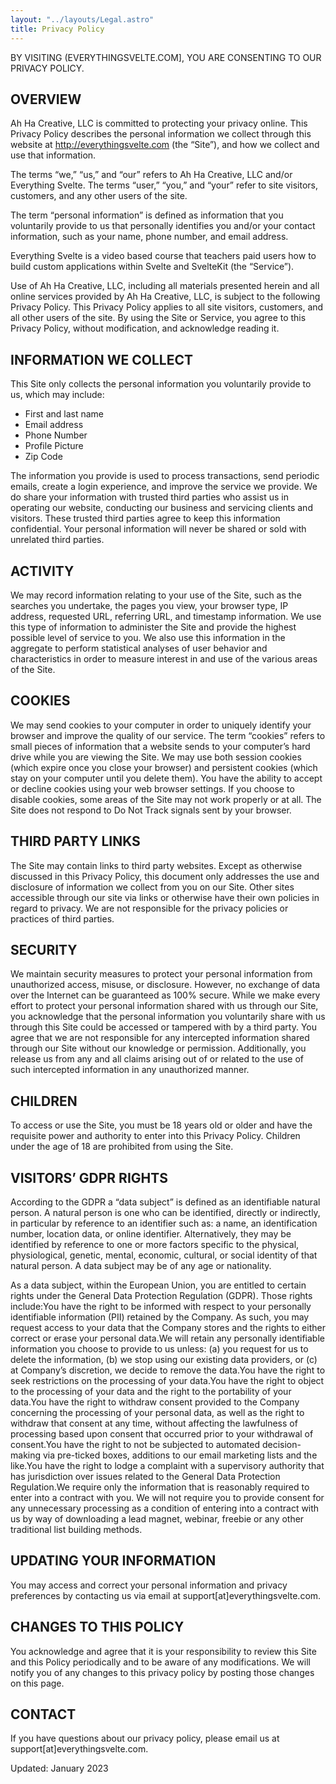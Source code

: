 ```yaml
---
layout: "../layouts/Legal.astro"
title: Privacy Policy
---
```



BY VISITING (EVERYTHINGSVELTE.COM], YOU ARE CONSENTING TO OUR PRIVACY POLICY.

## OVERVIEW

Ah Ha Creative, LLC is committed to protecting your privacy online. This Privacy Policy describes the personal information we collect through this website at http://everythingsvelte.com (the “Site”), and how we collect and use that information.

The terms “we,” “us,” and “our” refers to Ah Ha Creative, LLC and/or Everything Svelte. The terms “user,” “you,” and “your” refer to site visitors, customers, and any other users of the site.

The term “personal information” is defined as information that you voluntarily provide to us that personally identifies you and/or your contact information, such as your name, phone number, and email address.

Everything Svelte is a video based course that teachers paid users how to build custom applications within Svelte and SvelteKit (the “Service”).

Use of Ah Ha Creative, LLC, including all materials presented herein and all online services provided by Ah Ha Creative, LLC, is subject to the following Privacy Policy. This Privacy Policy applies to all site visitors, customers, and all other users of the site. By using the Site or Service, you agree to this Privacy Policy, without modification, and acknowledge reading it.

## INFORMATION WE COLLECT

This Site only collects the personal information you voluntarily provide to us, which may include:

- First and last name
- Email address
- Phone Number
- Profile Picture
- Zip Code

The information you provide is used to process transactions, send periodic emails, create a login experience, and improve the service we provide. We do share your information with trusted third parties who assist us in operating our website, conducting our business and servicing clients and visitors. These trusted third parties agree to keep this information confidential. Your personal information will never be shared or sold with unrelated third parties.

## ACTIVITY

We may record information relating to your use of the Site, such as the searches you undertake, the pages you view, your browser type, IP address, requested URL, referring URL, and timestamp information. We use this type of information to administer the Site and provide the highest possible level of service to you. We also use this information in the aggregate to perform statistical analyses of user behavior and characteristics in order to measure interest in and use of the various areas of the Site.

## COOKIES

We may send cookies to your computer in order to uniquely identify your browser and improve the quality of our service. The term “cookies” refers to small pieces of information that a website sends to your computer’s hard drive while you are viewing the Site. We may use both session cookies (which expire once you close your browser) and persistent cookies (which stay on your computer until you delete them). You have the ability to accept or decline cookies using your web browser settings. If you choose to disable cookies, some areas of the Site may not work properly or at all. The Site does not respond to Do Not Track signals sent by your browser.

## THIRD PARTY LINKS

The Site may contain links to third party websites. Except as otherwise discussed in this Privacy Policy, this document only addresses the use and disclosure of information we collect from you on our Site. Other sites accessible through our site via links or otherwise have their own policies in regard to privacy. We are not responsible for the privacy policies or practices of third parties.

## SECURITY

We maintain security measures to protect your personal information from unauthorized access, misuse, or disclosure. However, no exchange of data over the Internet can be guaranteed as 100% secure. While we make every effort to protect your personal information shared with us through our Site, you acknowledge that the personal information you voluntarily share with us through this Site could be accessed or tampered with by a third party. You agree that we are not responsible for any intercepted information shared through our Site without our knowledge or permission. Additionally, you release us from any and all claims arising out of or related to the use of such intercepted information in any unauthorized manner.

## CHILDREN

To access or use the Site, you must be 18 years old or older and have the requisite power and authority to enter into this Privacy Policy. Children under the age of 18 are prohibited from using the Site.

## VISITORS’ GDPR RIGHTS

According to the GDPR a “data subject” is defined as an identifiable natural person. A natural person is one who can be identified, directly or indirectly, in particular by reference to an identifier such as: a name, an identification number, location data, or online identifier. Alternatively, they may be identified by reference to one or more factors specific to the physical, physiological, genetic, mental, economic, cultural, or social identity of that natural person. A data subject may be of any age or nationality.

As a data subject, within the European Union, you are entitled to certain rights under the General Data Protection Regulation (GDPR). Those rights include:You have the right to be informed with respect to your personally identifiable information (PII) retained by the Company. As such, you may request access to your data that the Company stores and the rights to either correct or erase your personal data.We will retain any personally identifiable information you choose to provide to us unless: (a) you request for us to delete the information, (b) we stop using our existing data providers, or (c) at Company’s discretion, we decide to remove the data.You have the right to seek restrictions on the processing of your data.You have the right to object to the processing of your data and the right to the portability of your data.You have the right to withdraw consent provided to the Company concerning the processing of your personal data, as well as the right to withdraw that consent at any time, without affecting the lawfulness of processing based upon consent that occurred prior to your withdrawal of consent.You have the right to not be subjected to automated decision-making via pre-ticked boxes, additions to our email marketing lists and the like.You have the right to lodge a complaint with a supervisory authority that has jurisdiction over issues related to the General Data Protection Regulation.We require only the information that is reasonably required to enter into a contract with you. We will not require you to provide consent for any unnecessary processing as a condition of entering into a contract with us by way of downloading a lead magnet, webinar, freebie or any other traditional list building methods.

## UPDATING YOUR INFORMATION

You may access and correct your personal information and privacy preferences by contacting us via email at support[at]everythingsvelte.com.

## CHANGES TO THIS POLICY

You acknowledge and agree that it is your responsibility to review this Site and this Policy periodically and to be aware of any modifications. We will notify you of any changes to this privacy policy by posting those changes on this page.

## CONTACT

If you have questions about our privacy policy, please email us at support[at]everythingsvelte.com.

Updated: January 2023
